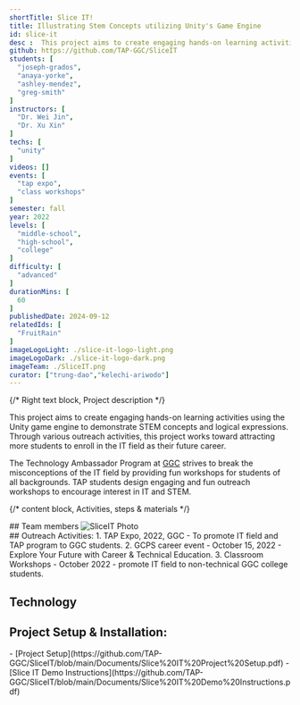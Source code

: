 ```yaml
---
shortTitle: Slice IT!
title: Illustrating Stem Concepts utilizing Unity's Game Engine
id: slice-it
desc :  This project aims to create engaging hands-on learning activities using the Unity game engine to demonstrate STEM concepts and logical expressions. Through various outreach activities, this project works toward attracting more students to enroll in the IT field as their future career.
github: https://github.com/TAP-GGC/SliceIT
students: [
  "joseph-grados",
  "anaya-yorke",
  "ashley-mendez",
  "greg-smith"
]
instructors: [
  "Dr. Wei Jin",
  "Dr. Xu Xin"
] 
techs: [
  "unity"
]
videos: []
events: [
  "tap expo",
  "class workshops"
]
semester: fall
year: 2022
levels: [
  "middle-school",
  "high-school",
  "college"
] 
difficulty: [
  "advanced"
] 
durationMins: [
  60
]
publishedDate: 2024-09-12
relatedIds: [
  "FruitRain"
]
imageLogoLight: ./slice-it-logo-light.png
imageLogoDark: ./slice-it-logo-dark.png
imageTeam: ./SliceIT.png
curator: ["trung-dao","kelechi-ariwodo"]
---
```




{/* Right text block, Project description */}

 This project aims to create engaging hands-on learning activities using the Unity game engine to demonstrate STEM concepts and logical expressions. Through various outreach activities, this project works toward attracting more students to enroll in the IT field as their future career.

The Technology Ambassador Program at [GGC](http://www.ggc.edu/tap) strives to break the misconceptions of the IT field by providing fun workshops for students of all backgrounds. TAP students design engaging and fun outreach workshops to encourage interest in IT and STEM.


{/* content block, Activities, steps & materials */}

<div class="prj-txt">
## Team members
<Image src={groupPhoto} alt="SliceIT Photo" />
</div>

<div class="prj-list">
## Outreach Activities:
1. TAP Expo, 2022, GGC - To promote IT field and TAP program to GGC students.
2. GCPS career event - October 15, 2022 - Explore Your Future with Career & Technical Education.
3. Classroom Workshops - October 2022 - promote IT field to non-technical GGC college students.
</div>


## Technology
<div class='gallery-list'>
</div>


## Project Setup & Installation:
<div class="prj-list">
- [Project Setup](https://github.com/TAP-GGC/SliceIT/blob/main/Documents/Slice%20IT%20Project%20Setup.pdf)
- [Slice IT Demo Instructions](https://github.com/TAP-GGC/SliceIT/blob/main/Documents/Slice%20IT%20Demo%20Instructions.pdf)

</div>
